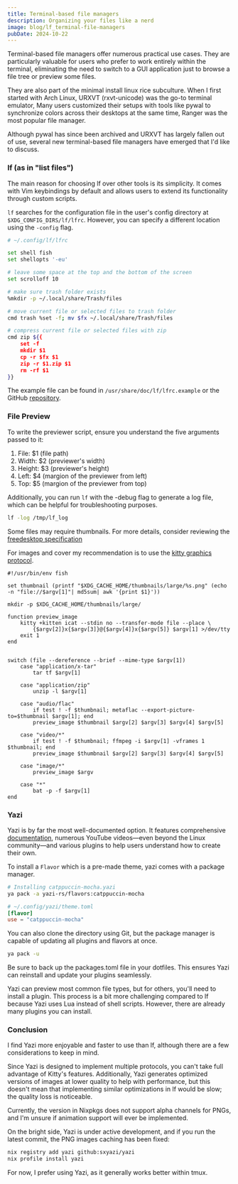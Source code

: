 ```yaml
---
title: Terminal-based file managers
description: Organizing your files like a nerd
image: blog/lf_terminal-file-managers
pubDate: 2024-10-22
---
```


Terminal-based file managers offer numerous practical use cases. They
are particularly valuable for users who prefer to work entirely within
the terminal, eliminating the need to switch to a GUI application
just to browse a file tree or preview some files.

They are also part of the minimal install linux rice subculture.
When I first started with Arch Linux, URXVT (rxvt-unicode) was the
go-to terminal emulator, Many users customized their setups with tools
like pywal to synchronize colors across their desktops at the same
time, Ranger was the most popular file manager.

Although pywal has since been archived and URXVT has largely fallen out
of use, several new terminal-based file managers have emerged that I'd
like to discuss.

### lf (as in "list files")

The main reason for choosing lf over other tools is its simplicity.
It comes with Vim keybindings by default and allows users to extend its
functionality through custom scripts.

`lf` searches for the configuration file in the user's config directory at
`$XDG_CONFIG_DIRS/lf/lfrc`. However, you can specify a different location
using the `-config` flag.

```sh
# ~/.config/lf/lfrc

set shell fish
set shellopts '-eu'

# leave some space at the top and the bottom of the screen
set scrolloff 10

# make sure trash folder exists
%mkdir -p ~/.local/share/Trash/files

# move current file or selected files to trash folder
cmd trash %set -f; mv $fx ~/.local/share/Trash/files

# compress current file or selected files with zip
cmd zip ${{
    set -f
    mkdir $1
    cp -r $fx $1
    zip -r $1.zip $1
    rm -rf $1
}}
```

The example file can be found in `/usr/share/doc/lf/lfrc.example` or the GitHub
[repository](https://github.com/gokcehan/lf/blob/master/etc/lfrc.example).

### File Preview

To write the previewer script, ensure you understand the five arguments
passed to it:

1. File: $1 (file path)
2. Width: $2 (previewer's width)
3. Height: $3 (previewer's height)
4. Left: $4 (margion of the previewer from left)
5. Top: $5 (margion of the previewer from top)

Additionally, you can run `lf` with the -debug flag to generate a log
file, which can be helpful for troubleshooting purposes.

```bash
lf -log /tmp/lf_log
```

Some files may require thumbnails. For more details, consider reviewing the
[freedesktop specification](https://specifications.freedesktop.org/thumbnail-spec/latest/)

For images and cover my recommendation is to use the
[kitty graphics protocol](https://sw.kovidgoyal.net/kitty/graphics-protocol/).

```fish
#!/usr/bin/env fish

set thumbnail (printf "$XDG_CACHE_HOME/thumbnails/large/%s.png" (echo -n "file://$argv[1]"| md5sum| awk '{print $1}'))

mkdir -p $XDG_CACHE_HOME/thumbnails/large/

function preview_image
    kitty +kitten icat --stdin no --transfer-mode file --place \
        {$argv[2]}x{$argv[3]}@{$argv[4]}x{$argv[5]} $argv[1] >/dev/tty
    exit 1
end


switch (file --dereference --brief --mime-type $argv[1])
    case "application/x-tar"
        tar tf $argv[1]

    case "application/zip"
        unzip -l $argv[1]

    case "audio/flac"
        if test ! -f $thumbnail; metaflac --export-picture-to=$thumbnail $argv[1]; end
        preview_image $thumbnail $argv[2] $argv[3] $argv[4] $argv[5]

    case "video/*"
        if test ! -f $thumbnail; ffmpeg -i $argv[1] -vframes 1 $thumbnail; end
        preview_image $thumbnail $argv[2] $argv[3] $argv[4] $argv[5]

    case "image/*"
        preview_image $argv

    case "*"
        bat -p -f $argv[1]
end
```

### Yazi

Yazi is by far the most well-documented option. It features
comprehensive [documentation](https://yazi-rs.github.io/docs/quick-start),
numerous YouTube videos—even beyond the Linux community—and various
plugins to help users understand how to create their own.

To install a `Flavor` which is a pre-made theme, yazi comes with a
package manager.

```sh
# Installing catppuccin-mocha.yazi
ya pack -a yazi-rs/flavors:catppuccin-mocha
```

```toml
# ~/.config/yazi/theme.toml
[flavor]
use = "catppuccin-mocha"
```

You can also clone the directory using Git, but the package manager is
capable of updating all plugins and flavors at once.

```sh
ya pack -u
```

Be sure to back up the packages.toml file in your dotfiles. This
ensures Yazi can reinstall and update your plugins seamlessly.

Yazi can preview most common file types, but for others, you'll need to
install a plugin. This process is a bit more challenging compared to lf
because Yazi uses Lua instead of shell scripts. However, there are already
many plugins you can install.

### Conclusion

I find Yazi more enjoyable and faster to use than lf, although there are a
few considerations to keep in mind.

Since Yazi is designed to implement multiple protocols, you can't take full
advantage of Kitty's features. Additionally, Yazi generates optimized
versions of images at lower quality to help with performance, but this
doesn't mean that implementing similar optimizations in lf would be slow;
the quality loss is noticeable.

Currently, the version in Nixpkgs does not support alpha channels for
PNGs, and I'm unsure if animation support will ever be implemented.

On the bright side, Yazi is under active development, and if you run the
latest commit, the PNG images caching has been fixed:

```sh
nix registry add yazi github:sxyazi/yazi
nix profile install yazi
```

For now, I prefer using Yazi, as it generally works better within tmux.
